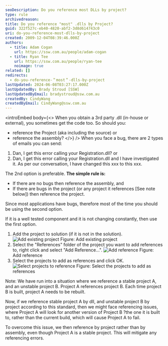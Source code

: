 ```yaml
---
seoDescription: Do you reference most DLLs by project?
type: rule
archivedreason:
title: Do you reference "most" .dlls by Project?
guid: 322f527c-eb40-4820-abf2-3d8d614743c0
uri: do-you-reference-most-dlls-by-project
created: 2009-12-04T08:39:46.000Z
authors:
  - title: Adam Cogan
    url: https://ssw.com.au/people/adam-cogan
  - title: Ryan Tee
    url: https://ssw.com.au/people/ryan-tee
    noimage: true
related: []
redirects:
  - do-you-reference-＂most＂-dlls-by-project
lastUpdated: 2024-06-08T03:27:17.000Z
lastUpdatedBy: Brady Stroud [SSW]
lastUpdatedByEmail: bradystroud@ssw.com.au
createdBy: CindyWang
createdByEmail: CindyWang@ssw.com.au
---
```


<introEmbed
  body={<>
When you obtain a 3rd party .dll (in-house or external), you sometimes get the code too. So should you:

- reference the Project (aka including the source) or
- reference the assembly?
  </>}
/>
When you face a bug, there are 2 types of emails you can send:

1. Dan, I get this error calling your Registration.dll? or
2. Dan, I get this error calling your Registration.dll and I have investigated it. As per our conversation, I have changed this xxx to this xxx.

The 2nd option is preferable.
**The simple rule is:**

- If there are no bugs then reference the assembly, and
- If there are bugs in the project (or any project it references [See note below]) then reference the project.

Since most applications have bugs, therefore most of the time you should be using the second option.

If it is a well tested component and it is not changing constantly, then use the first option.

1. Add the project to solution (if it is not in the solution). ![Add existing project](/uploads/rules/do-you-reference-most-dlls-by-project/ReferenceProject1.gif) Figure: Add existing project
2. Select the "References" folder of the project you want to add references to, right click and select "Add Reference...".
   ![Add reference](/uploads/rules/do-you-reference-most-dlls-by-project/ReferenceProject2.gif) Figure: Add reference
3. Select the projects to add as references and click OK. ![Select projects to reference](/uploads/rules/do-you-reference-most-dlls-by-project/ReferenceProject3.gif) Figure: Select the projects to add as references

Note: We have run into a situation where we reference a stable project A, and an unstable project B. Project A references project B. Each time project B is built, project A needs to be rebuilt.

Now, if we reference stable project A by dll, and unstable project B by project according to this standard, then we might face referencing issues, where Project A will look for another version of Project B ?the one it is built to, rather than the current build, which will cause Project A to fail.

To overcome this issue, we then reference by project rather than by assembly, even though Project A is a stable project. This will mitigate any referencing errors.
